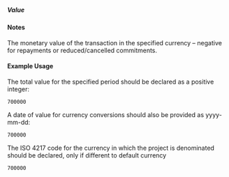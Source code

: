 ===== Value ===== 
{{for revison 1.02}}
==== Notes ====
The monetary value of the transaction in the specified currency – negative for repayments or reduced/cancelled commitments.

==== Example Usage ====

The total value for the specified period should be declared as a positive integer:

<code xml>
<value value-date="2010-10-01">700000</value>
</code>

A date of value for currency conversions should also be provided as yyyy-mm-dd:

<code xml>
<value value-date="2010-10-01">700000</value>
</code>

The ISO 4217 code for the currency in which the project is denominated should be declared, only if different to default currency

<code xml>
<value currency="GBP" value-date="2010-10-01">700000</value>
</code>